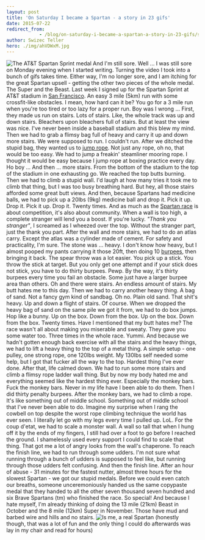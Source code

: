 ```yaml
---
layout: post
title: 'On Saturday I became a Spartan - a story in 23 gifs'
date: 2015-07-22
redirect_from: 
            - /blog/on-saturday-i-became-a-spartan-a-story-in-23-gifs/swizec/6699
author: Swizec Teller
hero: ./img/ahVDWxM.jpg
---
```

![The AT&T Spartan Sprint medal](./img/ahVDWxM.jpg) And I'm still sore. Well ... I was still sore on Monday evening when I started writing. Turning the video I took into a bunch of gifs takes time. Either way, I'm no longer sore, and I am itching for the great Spartan upsell - getting the other two pieces of the whole medal. The Super and the Beast. Last week I signed up for the Spartan Sprint at AT&T stadium in [San Francisco](<http://maps.google.com/maps?ll=37.7833333333,-122.416666667&spn=0.1,0.1&q=37.7833333333,-122.416666667 (San%20Francisco)&t=h> "San Francisco"). An easy 3 mile (5km) run with some crossfit-like obstacles. I mean, how hard can it be? You go for a 3 mile run when you're too tired or too lazy for a proper run. Boy was I wrong ... [](http://i.imgur.com/jemwBxy.gifv) First, they made us run on stairs. Lots of stairs. Like, the whole track was up and down stairs. Bleachers upon bleachers full of stairs. [](http://i.imgur.com/X0hPRSQ.gifv) But at least the view was nice. I've never been inside a baseball stadium and this blew my mind. [](http://i.imgur.com/T6cjTo1.gifv) Then we had to grab a flimsy bag full of heavy and carry it up and down more stairs. We were supposed to run. I couldn't run. [](http://i.imgur.com/hRRqf00.gifv) After we ditched the stupid bag, they wanted us to [jump rope](http://en.wikipedia.org/wiki/Skipping_rope "Skipping rope"). Not just any rope, oh no, that would be too easy. We had to jump a freakin' steamliner mooring rope. I thought it would be easy because I jump rope at boxing practice every day. Ho boy ... [](http://i.imgur.com/HVfZWnM.gifv) And then ... more stairs. From the bottom of the stadium to the top of the stadium in one exhausting go. [](http://i.imgur.com/qWXbbuV.gifv) We reached the top butts burning. Then we had to climb a stupid wall. I'd laugh at how many tries it took me to climb that thing, but I was too busy breathing hard. [](http://i.imgur.com/AwlO7sH.gifv) But hey, all those stairs afforded some great butt views. [](http://i.imgur.com/TZDQOSf.gifv) And then, because Spartans had medicine balls, we had to pick up a 20lbs (9kg) medicine ball and drop it. Pick it up. Drop it. Pick it up. Drop it. Twenty times. [](http://i.imgur.com/UYqw6Cx.gifv) And as much as the [Spartan race](http://en.wikipedia.org/wiki/Spartan_race "Spartan race") is about competition, it's also about community. When a wall is too high, a complete stranger will lend you a boost. If you're lucky. _"Thank you stranger"_, I screamed as I wheezed over the top. Without the stranger part, just the thank you part. [](http://i.imgur.com/5fl3Kb9.gifv) After the wall and more stairs, we had to do an atlas carry. Except the atlas was a cylinder made of cement. For safety and practicality, I'm sure. The stone was ... heavy. I don't know how heavy, but I almost pooped my pants carrying it those 20ft, then doing 10 [burpees](http://en.wikipedia.org/wiki/Burpee_%28exercise%29 "Burpee (exercise)"), then bringing it back. [](http://i.imgur.com/vcIOKNi.gifv) The spear throw was a lot easier. You pick up a stick. You throw the stick at target. [](http://i.imgur.com/y2cxeJ4.gifv) But you only get one attempt and if your stick does not stick, you have to do thirty burpees. Pewp. By the way, it's thirty burpees every time you fail an obstacle. Some just have a larger burpee area than others. [](http://i.imgur.com/MyQ8Pj4.gifv) Oh and there were stairs. An endless amount of stairs. My butt hates me to this day. [](http://i.imgur.com/QjCeCnc.gifv) Then we had to carry another heavy thing. A bag of sand. Not a fancy gym kind of sandbag. Oh no. Plain old sand. That shit's heavy. Up and down a flight of stairs. Of course. [](http://i.imgur.com/HXAGvsV.gifv) When we dropped the heavy bag of sand on the same pile we got it from, we had to do box jumps. Hop like a bunny. Up on the box. Down from the box. Up on the box. Down from the box. Twenty times. Have I mentioned that my butt hates me? [](http://i.imgur.com/WiXmGul.gifv) The race wasn't all about making you miserable and sweaty. They gave you some water too. Three times in the whole race. Yummi. [](http://i.imgur.com/YckaooP.gifv) And because we hadn't gotten enough back exercise with all the stairs and the heavy things, we had to lift a heavy thing to the top of a metal thing. A simple setup - one pulley, one strong rope, one 120lbs weight. My 130lbs self needed some help, but I got that fucker all the way to the top. Hardest thing I've ever done. [](http://i.imgur.com/sNkcLqq.gifv) After that, life calmed down. We had to run some more stairs and climb a flimsy rope ladder wall thing. But by now my body hated me and everything seemed like the hardest thing ever. [](http://i.imgur.com/JhmAham.gifv) Especially the monkey bars. Fuck the monkey bars. Never in my life have I been able to do them. Then I did thirty penalty burpees. [](http://i.imgur.com/FDfRA3q.gifv) After the monkey bars, we had to climb a rope. It's like something out of middle school. Something out of middle school that I've never been able to do. Imagine my surprise when I rang the cowbell on top despite the worst rope climbing technique the world has ever seen. I literally let go with my legs every time I pulled up. LoL. [](http://i.imgur.com/D4r7pfp.gifv) For the coup d'etat, we had to scale a monster wall. A wall so tall that when I hung off it by the ends of my fingers, I still had over a foot to go before I reached the ground. I shamelessly used every support I could find to scale that thing. That got me a lot of angry looks from the wall's chaperone. [](http://i.imgur.com/hxr5gxu.gifv) To reach the finish line, we had to run through some udders. I'm not sure what running through a bunch of udders is supposed to feel like, but running through those udders felt confusing. [](http://i.imgur.com/sdJ8cnJ.gifv) And then the finish line. After an hour of abuse - 31 minutes for the fastest nutter, almost three hours for the slowest Spartan - we got our stupid medals. Before we could even catch our breaths, someone unceremoniously handed us the same copypaste medal that they handed to all the other seven thousand seven hundred and six Brave Spartans (tm) who finished the race. So special! And because I hate myself, I'm already thinking of doing the 13 mile (21km) Beast in October and the 8 mile (12km) Super in November. Those have mud and barbed wire and hills and no stairs. ![Is me, a real Spartan](./img/images-30852.png) (honestly though, that was a lot of fun and the only thing I could do afterwards was lay in my chair and read for hours)